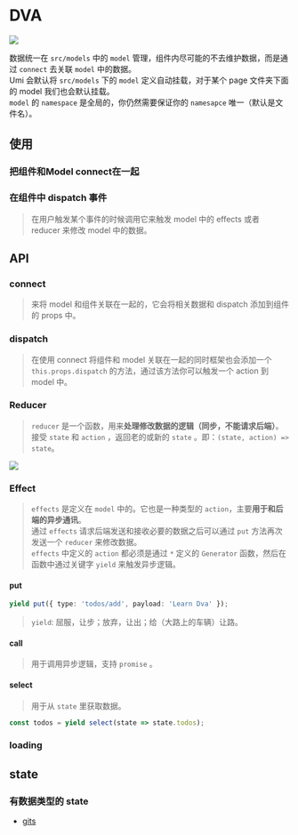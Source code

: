 # DVA

![](https://gw.alipayobjects.com/zos/skylark/48f9ff5f-ab11-4896-9fb6-65cdd83340de/2018/png/dcb7073b-fc0c-4e2c-aa39-93ac249d715c.png)

数据统一在 `src/models` 中的 `model` 管理，组件内尽可能的不去维护数据，而是通过 `connect` 去关联 `model` 中的数据。\
Umi 会默认将 `src/models` 下的 `model` 定义自动挂载，对于某个 page 文件夹下面的 model 我们也会默认挂载。\
`model` 的 `namespace` 是全局的，你仍然需要保证你的 `namesapce` 唯一（默认是文件名）。

## 使用

### 把组件和Model connect在一起

### 在组件中 dispatch 事件

> 在用户触发某个事件的时候调用它来触发 model 中的 effects 或者 reducer 来修改 model 中的数据。

## API

### connect

> 来将 model 和组件关联在一起的，它会将相关数据和 dispatch 添加到组件的 props 中。

### dispatch

> 在使用 connect 将组件和 model 关联在一起的同时框架也会添加一个 `this.props.dispatch` 的方法，通过该方法你可以触发一个 action 到 model 中。

### Reducer

> `reducer` 是一个函数，用来**处理修改数据的逻辑（同步，不能请求后端）**。\
> 接受 `state` 和 `action` ，返回老的或新的 `state` 。即：`(state, action) => state`。

![](https://sparkclick-1256587996.cos.ap-chengdu.myqcloud.com/Test/WX20240205-02051407.png)

### Effect

> `effects` 是定义在 `model` 中的。它也是一种类型的 `action`，主要**用于和后端的异步通讯**。\
> 通过 `effects` 请求后端发送和接收必要的数据之后可以通过 `put` 方法再次发送一个 `reducer` 来修改数据。\
> `effects` 中定义的 `action` 都必须是通过 `*` 定义的 `Generator` 函数，然后在函数中通过关键字 `yield` 来触发异步逻辑。

#### put

```ts
yield put({ type: 'todos/add', payload: 'Learn Dva' });
```

> `yield`: 屈服，让步；放弃，让出；给（大路上的车辆）让路。

#### call

> 用于调用异步逻辑，支持 `promise` 。

#### select

> 用于从 `state` 里获取数据。

```ts
const todos = yield select(state => state.todos);
```

### loading

## state

### 有数据类型的 state

- [gits](https://gist.github.com/S7245/e7be0272c7dad5cfd1d03b45e19c20be)